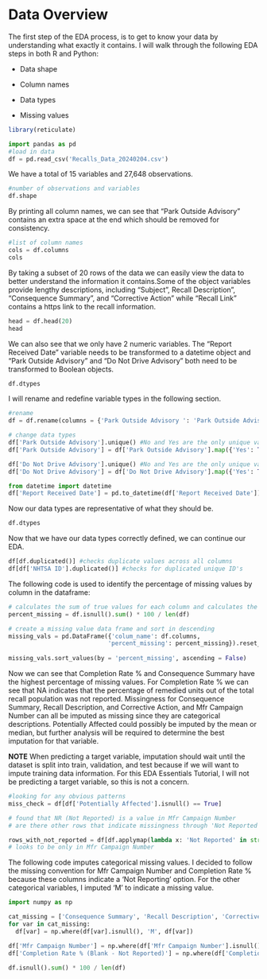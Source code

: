 # Data Overview

The first step of the EDA process, is to get to know your data by understanding what exactly it contains. I will walk through the following EDA steps in both R and Python:

-   Data shape

-   Column names

-   Data types

-   Missing values

```r
library(reticulate)
```

```python
import pandas as pd
#load in data
df = pd.read_csv('Recalls_Data_20240204.csv')
```
 
We have a total of 15 variables and 27,648 observations.
```python
#number of observations and variables 
df.shape
```

By printing all column names, we can see that "Park Outside Advisory" contains an extra space at the end which should be removed for consistency.
```python
#list of column names 
cols = df.columns
cols
```
By taking a subset of 20 rows of the data we can easily view the data to better understand the information it contains.Some of the object variables provide lengthy descriptions, including "Subject", Recall Description", "Consequence Summary", and "Corrective Action" while "Recall Link" contains a https link to the recall information.
```python
head = df.head(20)
head
```

We can also see that we only have 2 numeric variables. The "Report Received Date" variable needs to be transformed to a datetime object and "Park Outside Advisory" and "Do Not Drive Advisory" both need to be transformed to Boolean objects. 
```python
df.dtypes
```

I will rename and redefine variable types in the following section.
```python

#rename 
df = df.rename(columns = {'Park Outside Advisory ': 'Park Outside Advisory'})

# change data types
df['Park Outside Advisory'].unique() #No and Yes are the only unique values
df['Park Outside Advisory'] = df['Park Outside Advisory'].map({'Yes': True, 'No': False})

df['Do Not Drive Advisory'].unique() #No and Yes are the only unique values
df['Do Not Drive Advisory'] = df['Do Not Drive Advisory'].map({'Yes': True, 'No': False})

from datetime import datetime
df['Report Received Date'] = pd.to_datetime(df['Report Received Date'])

```

Now our data types are representative of what they should be. 
```python
df.dtypes
```

Now that we have our data types correctly defined, we can continue our EDA.

```python
df[df.duplicated()] #checks duplicate values across all columns
df[df['NHTSA ID'].duplicated()] #checks for duplicated unique ID's
```

The following code is used to identify the percentage of missing values by column in the dataframe:
```python
# calculates the sum of true values for each column and calculates the % of each column missing and normalizes it by the total number of rows
percent_missing = df.isnull().sum() * 100 / len(df)

# create a missing value data frame and sort in descending 
missing_vals = pd.DataFrame({'colum_name': df.columns,
                            'percent_missing': percent_missing}).reset_index(drop = True)
                            
missing_vals.sort_values(by = 'percent_missing', ascending = False)
```

Now we can see that Completion Rate % and Consequence Summary have the highest percentage of missing values. For Completion Rate % we can see that NA indicates that the percentage of remedied units out of the total recall population was not reported. Missingness for Consequence Summary, Recall Description, and Corrective Action, and Mfr Campaign Number can all be imputed as missing since they are categorical descriptions. Potentially Affected could possibly be imputed by the mean or median, but further analysis will be required to determine the best imputation for that variable.

**NOTE** When predicting a target variable, imputation should wait until the dataset is split into train, validation, and test because if we will want to impute training data information. For this EDA Essentials Tutorial, I will not be predicting a target variable, so this is not a concern.

```python
#looking for any obvious patterns 
miss_check = df[df['Potentially Affected'].isnull() == True] 

# found that NR (Not Reported) is a value in Mfr Campaign Number 
# are there other rows that indicate missingness through 'Not Reported'?

rows_with_not_reported = df[df.applymap(lambda x: 'Not Reported' in str(x)).any(axis=1)]
# looks to be only in Mfr Campaign Number 
```

The following code imputes categorical missing values. I decided to follow the missing convention for Mfr Campaign Number and Completion Rate % because these columns indicate a 'Not Reporting' option. For the other categorical variables, I imputed 'M' to indicate a missing value. 
```python
import numpy as np

cat_missing = ['Consequence Summary', 'Recall Description', 'Corrective Action']
for var in cat_missing:
  df[var] = np.where(df[var].isnull(), 'M', df[var])

df['Mfr Campaign Number'] = np.where(df['Mfr Campaign Number'].isnull(), 'NR (Not Reported)', df['Mfr Campaign Number'])
df['Completion Rate % (Blank - Not Reported)'] = np.where(df['Completion Rate % (Blank - Not Reported)'].isnull(), '(Not Reported)', df['Completion Rate % (Blank - Not Reported)'])

df.isnull().sum() * 100 / len(df)

```


